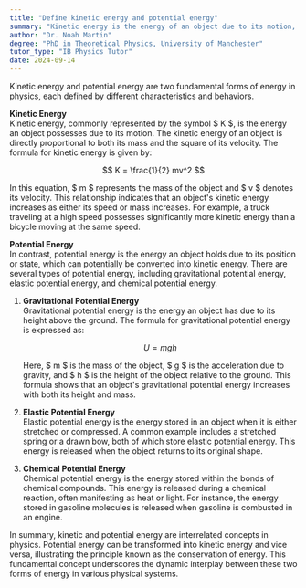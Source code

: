 ```yaml
---
title: "Define kinetic energy and potential energy"
summary: "Kinetic energy is the energy of an object due to its motion, while potential energy is stored energy due to its position or state."
author: "Dr. Noah Martin"
degree: "PhD in Theoretical Physics, University of Manchester"
tutor_type: "IB Physics Tutor"
date: 2024-09-14
---
```


Kinetic energy and potential energy are two fundamental forms of energy in physics, each defined by different characteristics and behaviors.

**Kinetic Energy**  
Kinetic energy, commonly represented by the symbol $ K $, is the energy an object possesses due to its motion. The kinetic energy of an object is directly proportional to both its mass and the square of its velocity. The formula for kinetic energy is given by:

$$
K = \frac{1}{2} mv^2
$$

In this equation, $ m $ represents the mass of the object and $ v $ denotes its velocity. This relationship indicates that an object's kinetic energy increases as either its speed or mass increases. For example, a truck traveling at a high speed possesses significantly more kinetic energy than a bicycle moving at the same speed.

**Potential Energy**  
In contrast, potential energy is the energy an object holds due to its position or state, which can potentially be converted into kinetic energy. There are several types of potential energy, including gravitational potential energy, elastic potential energy, and chemical potential energy.

1. **Gravitational Potential Energy**  
   Gravitational potential energy is the energy an object has due to its height above the ground. The formula for gravitational potential energy is expressed as:

   $$
   U = mgh
   $$

   Here, $ m $ is the mass of the object, $ g $ is the acceleration due to gravity, and $ h $ is the height of the object relative to the ground. This formula shows that an object's gravitational potential energy increases with both its height and mass.

2. **Elastic Potential Energy**  
   Elastic potential energy is the energy stored in an object when it is either stretched or compressed. A common example includes a stretched spring or a drawn bow, both of which store elastic potential energy. This energy is released when the object returns to its original shape.

3. **Chemical Potential Energy**  
   Chemical potential energy is the energy stored within the bonds of chemical compounds. This energy is released during a chemical reaction, often manifesting as heat or light. For instance, the energy stored in gasoline molecules is released when gasoline is combusted in an engine.

In summary, kinetic and potential energy are interrelated concepts in physics. Potential energy can be transformed into kinetic energy and vice versa, illustrating the principle known as the conservation of energy. This fundamental concept underscores the dynamic interplay between these two forms of energy in various physical systems.
    